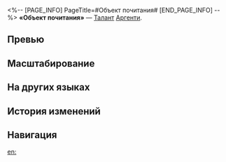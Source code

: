 <%-- [PAGE_INFO]
PageTitle=#Объект почитания#
[END_PAGE_INFO] --%>
{{Навык Инфобокс
|Название         = Объект почитания
|Изображение      = Навык Объект почитания.png
|Персонаж         = Аргенти
|Тип              = Талант
|Тэг              = Усиление
|УронСтойк        = 
|ЭнергияГен       = 
|Энергия          = 
|Длительность     = 
|Описание         = Каждый противник, поражённый базовой атакой, навыком или сверхспособностью, восстанавливает 3 ед. энергии Аргенти и даёт ему 1 ур. статуса Апофеоз, который повышает его крит. шанс на {{Цвет|Выделенный|1%—2,8%}}. Этот эффект может складываться до 10 раз.
|Свойство1        = 
|Масштабирование1 = 
}}
'''«Объект почитания»''' — [[Талант]] [[Аргенти]].

==Превью==
{{Превью
|Файл = Объект почитания Превью
}}

==Масштабирование==
{{Масштабирование навыка|тип=Талант
|1%;1.15%;1.3%;1.45%;1.6%;1.75%;1.94%;2.13%;2.31%;2.5%;2.65%;2.8%;2.95%;3.1%;3.25%
}}

==На других языках==
{{На других языках
|en   = Sublime Object
|zhs  = 崇高的客体
|zht  = 崇高的客體
|ja   = {{Rubi|崇高|すうこう}}なる{{Rubi|客体|きゃくたい}}
|ko   = 숭고한 객체
|es   = Objeto sublime
|fr   = Objet de convoitise
|ru   = Объект почитания
|th   = Sublime Object
|vi   = Khách Thể Cao Thượng
|de   = Erhabene Moral
|id   = Sublime Object
|pt   = Objeto Sublime
}}

==История изменений==
{{История изменений|3.5}}

==Навигация==
{{Навык Навбокс|Аргенти}}

[[en:]]